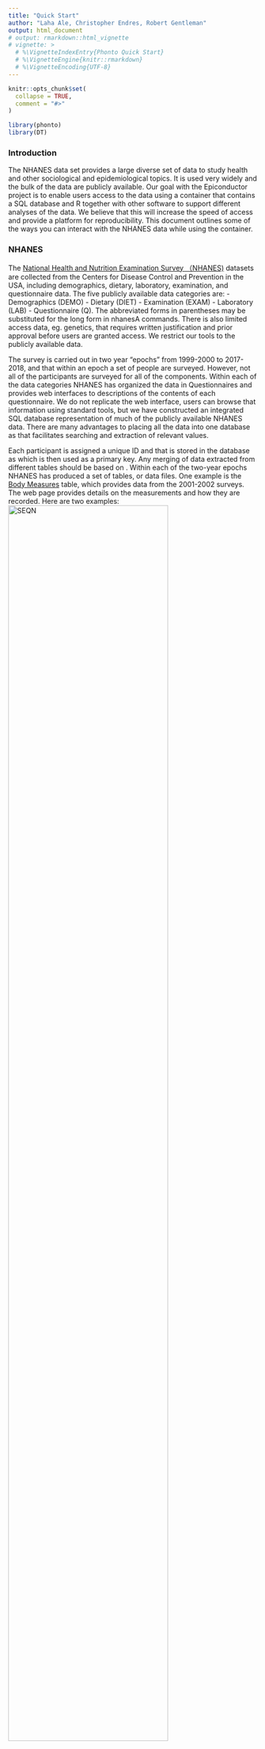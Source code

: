 ```yaml
---
title: "Quick Start"
author: "Laha Ale, Christopher Endres, Robert Gentleman"
output: html_document
# output: rmarkdown::html_vignette
# vignette: >
  # %\VignetteIndexEntry{Phonto Quick Start}
  # %\VignetteEngine{knitr::rmarkdown}
  # %\VignetteEncoding{UTF-8}
---
```


```r
knitr::opts_chunk$set(
  collapse = TRUE,
  comment = "#>"
)
```

```r
library(phonto)
library(DT)
```
### Introduction
  The NHANES data set provides a large diverse set of data to study health and other sociological and epidemiological topics.  It is used very widely and the bulk of the data are publicly available.  Our goal with the Epiconductor project is to enable users access to the data using a container that contains a SQL database and R together with other software to support different analyses of the data.  We believe that this will increase the speed of access and provide a platform for reproducibility.  This document outlines some of the ways you can interact with the NHANES data while using the container.

### NHANES 

The [National Health and Nutrition Examination Survey （NHANES)](https://www.cdc.gov/nchs/nhanes/index.htm) datasets are collected from the Centers for Disease Control and Prevention in the USA, including demographics, dietary, laboratory, examination, and questionnaire data. The five publicly available data categories are: - Demographics (DEMO) - Dietary (DIET) - Examination (EXAM) - Laboratory (LAB) - Questionnaire (Q). The abbreviated forms in parentheses may be substituted for the long form in nhanesA commands. There is also limited access data, eg. genetics, that requires written justification and prior approval before users are granted access. We restrict our tools to the publicly available data.

The survey is carried out in two year "epochs" from 1999-2000 to 2017-2018, and that within an epoch a set of people are surveyed. However, not all of the participants are surveyed for all of the components. Within each of the data categories NHANES has organized the data in Questionnaires and provides web interfaces to descriptions of the contents of each questionnaire.  We do not replicate the web interface, users can browse that information using standard tools, but we have constructed an integrated SQL database representation of much of the publicly available NHANES data.  There are many advantages to placing all the data into one database as that facilitates searching and extraction of relevant values.

Each participant is assigned a unique ID and that is stored in the database as \texttt{SEQN} which is then used as a primary key. Any merging of data extracted from different tables should be based on \texttt{SEQN}. 
Within each of the two-year epochs NHANES has produced a set of tables, or data files. One example is the [Body Measures](https://wwwn.cdc.gov/nchs/nhanes/2001-2002/BMX_B.htm)
table, which provides data from the 2001-2002 surveys. The web page provides details on the measurements and how they are recorded.
Here are two examples:
![SEQN](seqn.png){width=80%}
![weight](weight.png){width=80%}

Users familiar with SQL can connect and explore the data with database client tools such as HeidiSQL and DataGrip, or programming languages. In the [example](https://github.com/ccb-hms/NHANES/blob/main/Code/R/regressionExample.R), we show using R connect to the database and get access to data and sample analysis. In addition, we also wrapped some functions for users to get access to the data easily, the function can be see in [phonto package](https://github.com/ccb-hms/phonto/tree/main/vignettes).




The CDC provides substantial [web-based tools](https://www.cdc.gov/nchs/nhanes/index.htm) for investigating the data and metadata. In addition there are two existing R packages  called nhanesA([Endres](https://cran.r-project.org/web/packages/nhanesA/index.html)) and RNHANES([Susmann]https://cran.r-project.org/web/packages/RNHANES/index.html). Most of the data collected can easily be downloaded from the CDC website, however accessing the data in that way can be problematic and error prone. nhanesA package provides a set of tools to search and download the data and metadata, which makes the data more accessible to the users. However, the function needs to access the NHANES website every time the user calls the R function, which leads to slow getting data and raises errors occasionally due to network issues.

In the spirit of producing more easily reproduced and shared analyses we have created a SQL database in a Docker (cite Docker) container that contains most of the available data.  Around that SQL database we have constructed a number of R packages and other tools that help scientists analyze the data. Since all of the code and data are under version control, anyone can obtain the same version of the data and code and get identical results.  

### 0.Finding the data you want.
Comprehensive lists of NHANES variables are maintained for each data group. For example, the demographics variables are available at https://wwwn.cdc.gov/nchs/nhanes/search/variablelist.aspx?Component=Demographics. The nhanesSearch function allows the investigator to input search terms, match against the comprehensive variable descriptions, and retrieve the list of matching variables.


### 1. nhanesTables()
  This function wil list all the tables
 
### 1.1 nhanesSearchTableNames

This function lets users search for tables in the database by the table name, which can be either the short names used by NHANES or the 
longer descriptive names.  For our Dockerized container no restricted data can be accessed (ie the RDC tables are excluded) and the includerdc option is not supported.

 <FONT COLOR="RED"> FIXME: is this correct Laha? If so can you add something to the man page to show this and an example of using
the long descriptive names - also the man page says: includerdc: If TRUE then RDC only tables are included (default=FALSE).
but what is an RDC table? can you explain on the man page? nhanesSearchTableNames(): can search the tables by the name patterns, and it returns a data frame of the results, which contains the questionnaire (the table names provided in NHANES websites), a longer descriptive table name (eg.BloodPressure) and the survey years. </FONT>

 <FONT COLOR="blue">No, it does not support search the long tale name, it was designed for search short table names as the nhanesA package does. But I can added it if that is what we want.</FONT>


For example, we can search blood pressure related table by the following code. We choose "BPX" as the parameters based the CDC table name conventions. The users can pass more sophistic search patterns according "LIKE string" in sql Server, more details can be found [here](https://learn.microsoft.com/en-us/sql/t-sql/language-elements/like-transact-sql?view=sql-server-ver16).
```r
res = nhanesSearchTableNames("BPX", details=TRUE)
datatable(res)
```
In the research data frame, Questionnaire present CDC tables, and TableName present long descriptive names which hold the data across the years.


In the code chunk below we exploit the fact that the data are stored in a SQLServer database. We can provide access to some of the special functions within that database for matching strings. In the example below the string "BPX[_]" string is passed to the database engine directly.  This string matches only tables containing the string "BPX_"; therefore, the table named "BPXO_J" will not match the search string. We note that the table named "BPX" also has no underscore and it also will not match. Readers familiar with regular expressions may want to explore on-line documentation for SQL Server that helps them identify ways of creating more specialized search expressions.
```r
res = nhanesSearchTableNames("BPX[_]", details=TRUE)
datatable(res)
```

# 1.2 Searching for Variables
 One of the main challenges in using the NHANES data set is finding the tables that contain 
 the data you want to analyze.  In this section we outline some of the basic methods you can use to do the searching. In the next code chunk are a variety of different ways you can use the search functionality.
 The returned value can be put into a searchable data table that you can use to further filter, sort and search for specific variables.
```r
# nhanesSearch use examples
#
# Search on the word bladder, restrict to the 2001-2008 surveys, 
# print out 50 characters of the variable description
bl = nhanesSearch("bladder", ystart=2001, ystop=2008, nchar=50)
dim(bl)
#
# Search on "urin" (will match urine, urinary, etc), from 1999-2010, return table names only
urin = nhanesSearch("urin", ignore.case=TRUE, ystop=2010, namesonly=TRUE)
dim(urin)
#
# Search on "urin", exclude "during", search surveys from 1999-2010, return table names only
urinsm = nhanesSearch("urin", exclude_terms="during", ignore.case=TRUE, ystop=2010, namesonly=TRUE)
dim(urinsm)
#
# Restrict search to 'EXAM' and 'LAB' data groups. Explicitly list matching and exclude terms, leave ignore.case set to default value of FALSE. Search surveys from 2009 to present.
urinrest = nhanesSearch(c("urin", "Urin"), exclude_terms=c("During", "eaten during", "do during"), data_group=c('EXAM', 'LAB'), ystart=2009)
dim(urinrest)
#
# Search on "tooth" or "teeth", all years
teeth = nhanesSearch(c("tooth", "teeth"), ignore.case=TRUE)
dim(teeth)
#
# Search for variables where the variable description begins with "Tooth"
sttooth = nhanesSearch("^Tooth")
dim(sttooth)
datatable(sttooth)
```
 
Now suppose we wanted to find variables that had LDL (low density lipoproteins).  To do that we can use the nhanesSearch function. In the code below 
```r
s1 = nhanesSearch("LDL")
LDLTabs = nhanesSearchVarName('LBDLDL')
```
 
 
# 2. unionQuery()

The unionQuery() function is designed to aggregate data across the years. Tt aggregate the researched results and returns the results as a data frame. For example, the blood pressure tables in CDC are BPX, BPX_B,...BPX_J from years 1999-2000 to 2017-2018. The users can aggregate some or all of the data.

```r
tablenames = nhanesSearchTableNames('BPX[_]')
blood_df <- unionQuery(tablenames,cols =c("BPXDI1","BPXDI2","BPXSY1","BPXSY2"))
DT::datatable(blood_df[1:400,])
```

## 3. jointQuery()
The jointQuery() function, table list of table name and a set of column names, it merges the researched results and returns the results as a data frame. The data are joined using SEQN which is the unique identifier for individuals.
#FIXME: ok this one is more interesting - but you need to perhaps explain that SEQN is the primary key in this database and that jointQuery is going to merge on that quantity.  And this might be where you want to be clear that SEQNs are unique to epochs - they don't appear in more than one, and even if it was the same person there is no way to know that.

The example below is a much more complex, but also more realistic query example. In this example we are collecting data across 4 tables, DEMO, BPQ, HDL and TRIGLY. And also across two of the data collection epochs (I and J).  We first construct our query string, note that it is important that every table appears twice, once with an _I and once with an _J. In addition the variables being selected must be the same for each epoch and each table.

```r
cols = list(DEMO_I=c("RIDAGEYR","RIAGENDR","RIDRETH1","DMDEDUC2","years"),
                     DEMO_J=c("RIDAGEYR","RIAGENDR","RIDRETH1","DMDEDUC2","years"),
                     BPQ_I=c('BPQ050A','BPQ020'),BPQ_J=c('BPQ050A','BPQ020'),
                     HDL_I=c("LBDHDD"),HDL_J=c("LBDHDD"), TRIGLY_I=c("LBXTR","LBDLDL"),
            TRIGLY_J=c("LBXTR","LBDLDL"))
data <- jointQuery(cols)
tdata = data[1:100,]
datatable(tdata)
```


### 4. PHESANT-like process

The NHANES project provides thousands of phenotypes and exposures. Navigating these can be very challenging and we are in the process of developing tools that will aid users in navigating the data quickly and reliably. Developing tools that can better help analysts navigate data at this scale is important.  We are patterning our efforts on those that were developed for the UK Biobank (Bycroft et al. 2018) and specifically the PHESANT (Millard et al. 2017) package.  

We can run a PHESANT-like process to convert each column into data types. It also provides the ratio of unique values (`r_unique`), the proportion of zeros (`r_zeros`), and the ratio of NAs (`r_NAs`), which is calculated by the number of unique values, zeros, and NAs divided by total records. The categorical data types (ordered or unordered) are represented by integers, and we categorize them as multilevel. For example, education (DMDEDUC2) is labeled as Multilevel(7) which means it has 7 levels. Information on whether or not the levels are ordered would have to be obtain from the on-line NHANES documentation.

```r
phs_dat = phesant(data)
data = phs_dat$data
DT::datatable(phs_dat$phs_res)
categoricalVars = rownames(phs_dat$phs_res)[grep("^Multilevel", phs_dat$phs_res$types)]
categoricalVars
```

### 5.Setup factor levels for categorical variables

In the raw NHANES data stored in the database all categorical variables are represented as integers.  In order to make use of these for analysis you will need to transform them into factors in R.  

Categorical variables are presented with integers as shown below.

```r
data[,c('RIAGENDR', 'RIDRETH1','DMDEDUC2')] |> head() |> knitr::kable()
```
And the real factor levels for year 2003-2004 can be found in [the cookbook]() as shown below.
![gender](gender.png)
![enthinicity](ethinicity.png)
![education](edu.png)



The real factor levels can be set with nhanesTranslate() function.

```r
##now we can translate the variables that need to be translated
t1 = nhanesTranslate("DEMO_J",c("RIDAGEYR","RIAGENDR","RIDRETH1","DMDEDUC2","years"),data=data)
datatable(t1[1:100,c('SEQN','RIDAGEYR','RIAGENDR', 'RIDRETH1')] )
```

##FIXME: Laha - somewhere you should have an explicit definition of what is in the code - what makes something continuous - what makesit discrete, what makes it ordered? In the first pass, all the categorical values are discrete integers - that does not make them ordered - you have to look at the actual levels - and we need to explain how our users will do that.


##FIXME - the more I think about it, we should only report a factor, if the column has been transformed into an R factor, and then you can get from that whether it is ordered or unordered.  When you get a column with integer values only (and less than whatever the PHESANT cut-off is, then call them "categorical" - let's reserve the label "factor" for R factors.

Currently, we are doing as the following flow chat, but both the ordered and unordered are considered as multilevel.
![PHESANT flow chat](phesant_like.png){width=80%}

